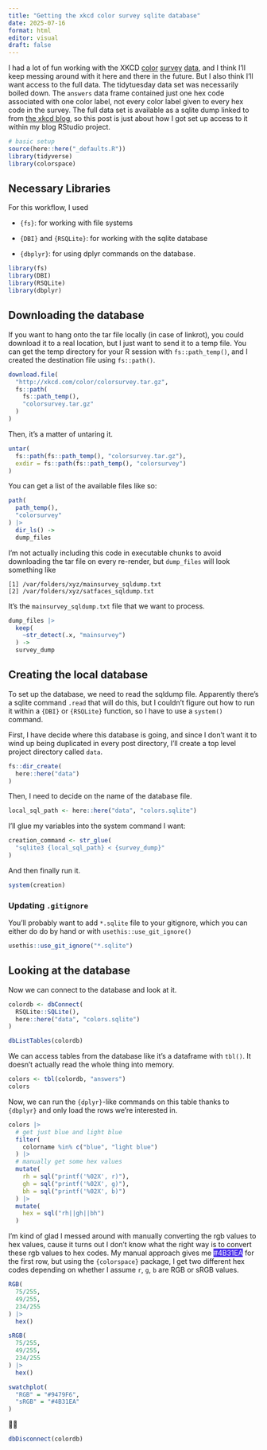 ```yaml
---
title: "Getting the xkcd color survey sqlite database"
date: 2025-07-16
format: html
editor: visual
draft: false
---
```


I had a lot of fun working with the XKCD [color](https://jofrhwld.github.io/blog/posts/2025/07/2025-07-09_color-survey/) [survey](https://jofrhwld.github.io/blog/posts/2025/07/2025-07-12_color-sphere/) [data](https://jofrhwld.github.io/blog/posts/2025/07/2025-07-14_light-color/), and I think I'll keep messing around with it here and there in the future.
But I also think I'll want access to the full data.
The tidytuesday data set was necessarily boiled down.
The `answers` data frame contained just one hex code associated with one color label, not every color label given to every hex code in the survey.
The full data set is available as a sqlite dump linked to from [the xkcd blog](https://blog.xkcd.com/2010/05/03/color-survey-results/), so this post is just about how I got set up access to it within my blog RStudio project.

```r
# basic setup
source(here::here("_defaults.R"))
library(tidyverse)
library(colorspace)
```

## Necessary Libraries

For this workflow, I used

-   `{fs}`: for working with file systems

-   `{DBI}` and `{RSQLite}`: for working with the sqlite database

-   `{dbplyr}`: for using dplyr commands on the database.

```r
library(fs)
library(DBI)
library(RSQLite)
library(dbplyr)
```

## Downloading the database

If you want to hang onto the tar file locally (in case of linkrot), you could download it to a real location, but I just want to send it to a temp file.
You can get the temp directory for your R session with `fs::path_temp()`, and I created the destination file using `fs::path()`.

``` r
download.file(
  "http://xkcd.com/color/colorsurvey.tar.gz",
  fs::path(
    fs::path_temp(),
    "colorsurvey.tar.gz"
  )
)
```

Then, it's a matter of untaring it.

``` r
untar(
  fs::path(fs::path_temp(), "colorsurvey.tar.gz"),
  exdir = fs::path(fs::path_temp(), "colorsurvey")
)
```

You can get a list of the available files like so:

``` r
path(
  path_temp(),
  "colorsurvey"
) |>
  dir_ls() ->
  dump_files
```

I'm not actually including this code in executable chunks to avoid downloading the tar file on every re-render, but `dump_files` will look something like

```         
[1] /var/folders/xyz/mainsurvey_sqldump.txt
[2] /var/folders/xyz/satfaces_sqldump.txt
```

It's the `mainsurvey_sqldump.txt` file that we want to process.

``` r
dump_files |>
  keep(
    ~str_detect(.x, "mainsurvey")
  ) ->
  survey_dump
```

## Creating the local database

To set up the database, we need to read the sqldump file.
Apparently there's a sqlite command `.read` that will do this, but I couldn't figure out how to run it within a `{DBI}` or `{RSQLite}` function, so I have to use a `system()` command.

First, I have decide where this database is going, and since I don't want it to wind up being duplicated in every post directory, I'll create a top level project directory called `data`.

``` r
fs::dir_create(
  here::here("data")
)
```

Then, I need to decide on the name of the database file.

``` r
local_sql_path <- here::here("data", "colors.sqlite")
```

I'll glue my variables into the system command I want:

``` r
creation_command <- str_glue(
  "sqlite3 {local_sql_path} < {survey_dump}"
)
```

And then finally run it.

``` r
system(creation)
```

### Updating `.gitignore`

You'll probably want to add `*.sqlite` file to your gitignore, which you can either do do by hand or with `usethis::use_git_ignore()`

``` r
usethis::use_git_ignore("*.sqlite")
```

## Looking at the database

Now we can connect to the database and look at it.

```r
colordb <- dbConnect(
  RSQLite::SQLite(), 
  here::here("data", "colors.sqlite")
)
```

```r
dbListTables(colordb)
```

We can access tables from the database like it's a dataframe with `tbl()`.
It doesn't actually read the whole thing into memory.

```r
colors <- tbl(colordb, "answers")
colors
```

Now, we can run the `{dplyr}`-like commands on this table thanks to `{dbplyr}` and only load the rows we're interested in.

```r
colors |> 
  # get just blue and light blue
  filter(
    colorname %in% c("blue", "light blue")
  ) |> 
  # manually get some hex values
  mutate(
    rh = sql("printf('%02X', r)"),
    gh = sql("printf('%02X', g)"),
    bh = sql("printf('%02X', b)")
  ) |> 
  mutate(
    hex = sql("rh||gh||bh")
  )
```

I'm kind of glad I messed around with manually converting the rgb values to hex values, cause it turns out I don't know what the right way is to convert these rgb values to hex codes.
My manual approach gives me [#4B31EA]{style="background: #4B31EA; color: white;"} for the first row, but using the `{colorspace}` package, I get two different hex codes depending on whether I assume `r`, `g`, `b` are RGB or sRGB values.

```r
RGB(
  75/255,
  49/255,
  234/255
) |> 
  hex() 
```

```r
sRGB(
  75/255,
  49/255,
  234/255
) |> 
  hex()
```

```r
swatchplot(
  "RGB" = "#9479F6",
  "sRGB" = "#4B31EA"
)
```

🤷‍♂️

```r
dbDisconnect(colordb)
```
